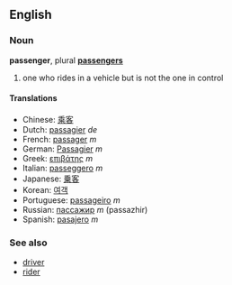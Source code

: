 ==English==
===Noun===
'''passenger''', plural '''[[passengers]]'''

# one who rides in a vehicle but is not the one in control

====Translations====
*Chinese: [[乘客]]
*Dutch: [[passagier]] ''de''
*French: [[passager]] ''m''
*German: [[Passagier]] ''m''
*Greek: [[επιβάτης]] ''m''
*Italian: [[passeggero]] ''m''
*Japanese: [[乗客]]
*Korean: [[여객]]
*Portuguese: [[passageiro]] ''m''
*Russian: [[пассажир]] ''m'' (passazhir)
*Spanish: [[pasajero]] ''m''

===See also===
*[[driver]]
*[[rider]]